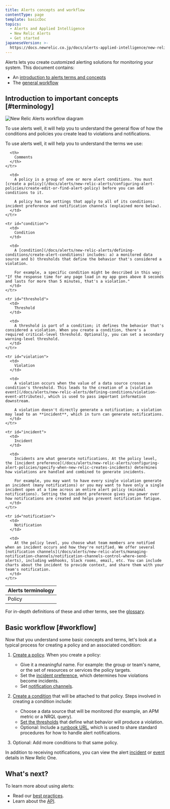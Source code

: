 ```yaml
---
title: Alerts concepts and workflow
contentType: page
template: basicDoc
topics:
  - Alerts and Applied Intelligence
  - New Relic Alerts
  - Get started
japaneseVersion: >-
  https://docs.newrelic.co.jp/docs/alerts-applied-intelligence/new-relic-alerts/get-started/alerts-concepts-workflow
---
```


Alerts lets you create customized alerting solutions for monitoring your system. This document contains:

* An [introduction to alerts terms and concepts](#terminology)
* The [general workflow](#workflow)

## Introduction to important concepts [#terminology]

![New Relic Alerts workflow diagram](./images/new-relic-alert-creation-workflow-diagram.png "new-relic-alert-creation-workflow-diagram.png")

To use alerts well, it will help you to understand the general flow of how the conditions and policies you create lead to violations and notifications.

To use alerts well, it will help you to understand the terms we use:

<Table>
  <thead>
    <tr>
      <th style={{ width: "150px" }}>
        Alerts terminology
      </th>

      <th>
        Comments
      </th>
    </tr>
  </thead>

  <tbody>
    <tr id="policy">
      <td>
        Policy
      </td>

      <td>
        A policy is a group of one or more alert conditions. You must [create a policy](/docs/alerts/new-relic-alerts/configuring-alert-policies/create-edit-or-find-alert-policy) before you can add conditions to it.

        A policy has two settings that apply to all of its conditions: incident preference and notification channels (explained more below).
      </td>
    </tr>

    <tr id="condition">
      <td>
        Condition
      </td>

      <td>
        A [condition](/docs/alerts/new-relic-alerts/defining-conditions/create-alert-conditions) includes: a) a monitored data source and b) thresholds that define the behavior that's considered a violation.

        For example, a specific condition might be described in this way: "If the response time for any page load in my app goes above 8 seconds and lasts for more than 5 minutes, that's a violation."
      </td>
    </tr>

    <tr id="threshold">
      <td>
        Threshold
      </td>

      <td>
        A threshold is part of a condition; it defines the behavior that's considered a violation. When you create a condition, there's a required critical-level threshold. Optionally, you can set a secondary warning-level threshold.
      </td>
    </tr>

    <tr id="violation">
      <td>
        Violation
      </td>

      <td>
        A violation occurs when the value of a data source crosses a condition's threshold. This leads to the creation of a [violation event](/docs/alerts/new-relic-alerts/defining-conditions/violation-event-attributes), which is used to pass important information downstream.

        A violation doesn't directly generate a notification; a violation may lead to an **incident**, which in turn can generate notifications.
      </td>
    </tr>

    <tr id="incident">
      <td>
        Incident
      </td>

      <td>
        Incidents are what generate notifications. At the policy level, the [incident preference](/docs/alerts/new-relic-alerts/configuring-alert-policies/specify-when-new-relic-creates-incidents) determines how violations are handled and combined to generate incidents.

        For example, you may want to have every single violation generate an incident (many notifications) or you may want to have only a single incident open at a time across an entire alert policy (minimal notifications). Setting the incident preference gives you power over how notifications are created and helps prevent notification fatigue.
      </td>
    </tr>

    <tr id="notification">
      <td>
        Notification
      </td>

      <td>
        At the policy level, you choose what team members are notified when an incident occurs and how they're notified. We offer several [notification channels](/docs/alerts/new-relic-alerts/managing-notification-channels/notification-channels-control-where-send-alerts), including webhooks, Slack rooms, email, etc. You can include charts about the incident to provide context, and share them with your team's notification.
      </td>
    </tr>
  </tbody>
</Table>

For in-depth definitions of these and other terms, see the [glossary](/docs/using-new-relic/welcome-new-relic/getting-started/glossary).

## Basic workflow [#workflow]

Now that you understand some basic concepts and terms, let's look at a typical process for creating a policy and an associated condition:

1. [Create a policy](/docs/alerts/new-relic-alerts/configuring-alert-policies/create-or-rename-alert-policy). When you create a policy:
   * Give it a meaningful name. For example: the group or team's name, or the set of resources or services the policy targets.
   * Set the [incident preference](/docs/alerts/new-relic-alerts/configuring-alert-policies/specify-when-new-relic-creates-incidents), which determines how violations become incidents.
   * Set [notification channels](/docs/alerts/new-relic-alerts-beta/managing-notification-channels/notification-channels-controlling-where-send-alerts).
2. [Create a condition](/docs/alerts/new-relic-alerts/defining-conditions/define-alert-conditions) that will be attached to that policy. Steps involved in creating a condition include:

   * Choose a data source that will be monitored (for example, an APM metric or a NRQL query).
   * [Set the thresholds](/docs/alerts/new-relic-alerts/defining-conditions/set-thresholds-alert-condition) that define what behavior will produce a violation.
   * Optional: Include a [runbook URL](/docs/alerts/new-relic-alerts-beta/reviewing-alert-incidents/provide-runbook-instructions-alerts), which is used to share standard procedures for how to handle alert notifications.
3. Optional: Add more conditions to that same policy.

In addition to receiving notifications, you can view the alert [incident](/docs/accounts-partnerships/education/getting-started-new-relic/glossary#alert-incident) or [event](/docs/alerts/new-relic-alerts/reviewing-alert-incidents/view-events-their-products) details in New Relic One.

## What's next?

To learn more about using alerts:

* Read our [best practices](/docs/alerts/new-relic-alerts/getting-started/best-practices-alert-policies).
* Learn about the [API](/docs/alerts/rest-api-alerts/new-relic-alerts-rest-api/rest-api-calls-new-relic-alerts).
